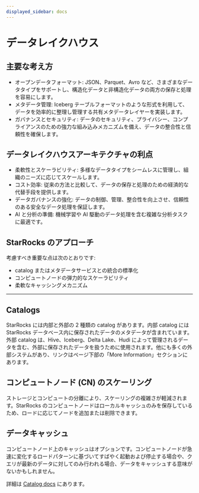 ```yaml
---
displayed_sidebar: docs
---
```


# データレイクハウス

<DataLakeIntro />

## 主要な考え方

- オープンデータフォーマット: JSON、Parquet、Avro など、さまざまなデータタイプをサポートし、構造化データと非構造化データの両方の保存と処理を容易にします。
- メタデータ管理: Iceberg テーブルフォーマットのような形式を利用して、データを効率的に整理し管理する共有メタデータレイヤーを実装します。
- ガバナンスとセキュリティ: データのセキュリティ、プライバシー、コンプライアンスのための強力な組み込みメカニズムを備え、データの整合性と信頼性を確保します。

## データレイクハウスアーキテクチャの利点

- 柔軟性とスケーラビリティ: 多様なデータタイプをシームレスに管理し、組織のニーズに応じてスケールします。
- コスト効率: 従来の方法と比較して、データの保存と処理のための経済的な代替手段を提供します。
- データガバナンスの強化: データの制御、管理、整合性を向上させ、信頼性のある安全なデータ処理を保証します。
- AI と分析の準備: 機械学習や AI 駆動のデータ処理を含む複雑な分析タスクに最適です。

## StarRocks のアプローチ

考慮すべき重要な点は次のとおりです:

- catalog またはメタデータサービスとの統合の標準化
- コンピュートノードの弾力的なスケーラビリティ
- 柔軟なキャッシングメカニズム

---

## Catalogs

StarRocks には内部と外部の 2 種類の catalog があります。内部 catalog には StarRocks データベース内に保存されたデータのメタデータが含まれています。外部 catalog は、Hive、Iceberg、Delta Lake、Hudi によって管理されるデータを含む、外部に保存されたデータを扱うために使用されます。他にも多くの外部システムがあり、リンクはページ下部の「More Information」セクションにあります。

## コンピュートノード (CN) のスケーリング

ストレージとコンピュートの分離により、スケーリングの複雑さが軽減されます。StarRocks のコンピュートノードはローカルキャッシュのみを保存しているため、ロードに応じてノードを追加または削除できます。

## データキャッシュ

コンピュートノード上のキャッシュはオプションです。コンピュートノードが急速に変化するロードパターンに基づいてすばやく起動および停止する場合や、クエリが最新のデータに対してのみ行われる場合、データをキャッシュする意味がないかもしれません。

詳細は [Catalog docs](../data_source/catalog/catalog_intro.mdx) にあります。